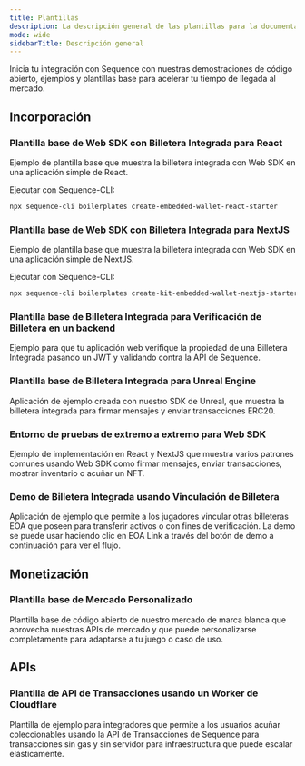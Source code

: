 ```yaml
---
title: Plantillas
description: La descripción general de las plantillas para la documentación de Sequence
mode: wide
sidebarTitle: Descripción general
---
```


Inicia tu integración con Sequence con nuestras demostraciones de código abierto, ejemplos y plantillas base para acelerar tu tiempo de llegada al mercado.

## Incorporación

### Plantilla base de Web SDK con Billetera Integrada para React

Ejemplo de plantilla base que muestra la billetera integrada con Web SDK en una aplicación simple de React.

Ejecutar con Sequence-CLI:

```bash
npx sequence-cli boilerplates create-embedded-wallet-react-starter
```

<CardGroup cols={2}>
  <Card title="Repo" icon="github" href="https://github.com/0xsequence-demos/kit-embedded-wallet-react-boilerplate" horizontal />

  <Card title="Demo" icon="globe" href="https://kit-embedded-wallet-react-boilerplate.pages.dev/" horizontal />
</CardGroup>

### Plantilla base de Web SDK con Billetera Integrada para NextJS

Ejemplo de plantilla base que muestra la billetera integrada con Web SDK en una aplicación simple de NextJS.

Ejecutar con Sequence-CLI:

```bash
npx sequence-cli boilerplates create-kit-embedded-wallet-nextjs-starter
```

<CardGroup cols={2}>
  <Card title="Repo" icon="github" href="https://github.com/0xsequence-demos/kit-embedded-wallet-nextjs-boilerplate" horizontal />

  <Card title="Demo" icon="globe" href="https://kit-embedded-wallet-nextjs-boilerplate.pages.dev/" horizontal />
</CardGroup>

### Plantilla base de Billetera Integrada para Verificación de Billetera en un backend

Ejemplo para que tu aplicación web verifique la propiedad de una Billetera Integrada pasando un JWT y validando contra la API de Sequence.

<Card title="Repo" icon="github" href="https://github.com/0xsequence-demos/embedded-wallet-verify-session" horizontal />

### Plantilla base de Billetera Integrada para Unreal Engine

Aplicación de ejemplo creada con nuestro SDK de Unreal, que muestra la billetera integrada para firmar mensajes y enviar transacciones ERC20.

<Card title="Repo" icon="github" href="https://github.com/0xsequence/unreal-embedded-wallet-boilerplate" horizontal />

### Entorno de pruebas de extremo a extremo para Web SDK

Ejemplo de implementación en React y NextJS que muestra varios patrones comunes usando Web SDK como firmar mensajes, enviar transacciones, mostrar inventario o acuñar un NFT.

<CardGroup cols={2}>
  <Card title="Repo" icon="github" href="https://github.com/0xsequence/kit/tree/master/examples" horizontal />

  <Card title="Demo" icon="globe" href="https://0xsequence.github.io/kit/" horizontal />
</CardGroup>

### Demo de Billetera Integrada usando Vinculación de Billetera

Aplicación de ejemplo que permite a los jugadores vincular otras billeteras EOA que poseen para transferir activos o con fines de verificación. La demo se puede usar haciendo clic en EOA Link a través del botón de demo a continuación para ver el flujo.

<CardGroup cols={2}>
  <Card title="Repo" icon="github" href="https://github.com/0xsequence-demos/demo-waas-wallet-link" horizontal />

  <Card title="Demo" icon="globe" href="https://0xsequence.github.io/demo-waas-auth/" horizontal />
</CardGroup>

## Monetización

### Plantilla base de Mercado Personalizado

Plantilla base de código abierto de nuestro mercado de marca blanca que aprovecha nuestras APIs de mercado y que puede personalizarse completamente para adaptarse a tu juego o caso de uso.

<CardGroup cols={2}>
  <Card title="Repo" icon="github" href="https://github.com/0xsequence-demos/marketplace-boilerplate" horizontal />

  <Card title="Demo" icon="globe" href="https://marketplace-boilerplate.pages.dev/" horizontal />
</CardGroup>

## APIs

### Plantilla de API de Transacciones usando un Worker de Cloudflare

Plantilla de ejemplo para integradores que permite a los usuarios acuñar coleccionables usando la API de Transacciones de Sequence para transacciones sin gas y sin servidor para infraestructura que puede escalar elásticamente.

<Card title="Repo" icon="github" href="https://github.com/0xsequence-demos/template-cloudflare-worker-sequence-transactions-api" horizontal />
